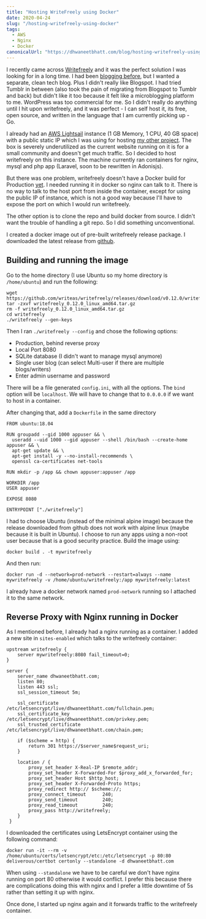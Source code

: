 ```yaml
---
title: "Hosting WriteFreely using Docker"
date: 2020-04-24
slug: "/hosting-writefreely-using-docker"
tags:
  - AWS
  - Nginx
  - Docker
canonicalUrl: "https://dhwaneetbhatt.com/blog/hosting-writefreely-using-docker"
---
```


I recently came across [Writefreely](https://writefreely.org) and it was the perfect solution I was looking for in a long time. I had been [blogging before](https://dhwaneetbhatt.blogspot.com), but I wanted a separate, clean tech blog. Plus I didn't really like Blogspot. I had tried Tumblr in between (also took the pain of migrating from Blogspot to Tumblr and back) but didn't like it too because it felt like a microblogging platform to me. WordPress was too commercial for me. So I didn't really do anything until I hit upon writefreely, and it was perfect - I can self host it, its free, open source, and written in the language that I am currently picking up - Go. <!--more-->

I already had an [AWS Lightsail](https://aws.amazon.com/lightsail/) instance (1 GB Memory, 1 CPU, 40 GB space) with a public static IP which I was using for hosting [my other project](https://github.com/dhwaneetbhatt/ahichhatra-vivah). The box is severely underutilized as the current website running on it is for a small community and doesn't get much traffic. So I decided to host writefreely on this instance. The machine currently ran containers for nginx, mysql and php app (Laravel, soon to be rewritten in Adonisjs).

But there was one problem, writefreely doesn't have a Docker build for Production [yet](https://writefreely.org/docs/latest/admin/docker). I needed running it in docker so nginx can talk to it. There is no way to talk to the host port from inside the container, except for using the public IP of instance, which is not a good way because I'll have to expose the port on which I would run writefreely.

The other option is to clone the repo and build docker from source. I didn't want the trouble of handling a git repo. So I did something unconventional.

I created a docker image out of pre-built writefreely release package. I downloaded the latest release from [github](https://github.com/writeas/writefreely/releases).

## Building and running the image

Go to the home directory (I use Ubuntu so my home directory is `/home/ubuntu`) and run the following:
```shell
wget https://github.com/writeas/writefreely/releases/download/v0.12.0/writefreely_0.12.0_linux_amd64.tar.gz
tar -zxvf writefreely_0.12.0_linux_amd64.tar.gz
rm -f writefreely_0.12.0_linux_amd64.tar.gz
cd writefreely
./writefreely --gen-keys
```
Then I ran `./writefreely --config` and chose the following options:

* Production, behind reverse proxy
* Local Port 8080
* SQLite database (I didn't want to manage mysql anymore)
* Single user blog (can select Multi-user if there are multiple blogs/writers)
* Enter admin username and password

There will be a file generated `config.ini`, with all the options. The `bind` option will be `localhost`. We will have to change that to `0.0.0.0` if we want to host in a container.

After changing that, add a `Dockerfile` in the same directory
```
FROM ubuntu:18.04

RUN groupadd --gid 1000 appuser && \
  useradd --uid 1000 --gid appuser --shell /bin/bash --create-home appuser && \
  apt-get update && \
  apt-get install -y --no-install-recommends \
  openssl ca-certificates net-tools

RUN mkdir -p /app && chown appuser:appuser /app

WORKDIR /app
USER appuser

EXPOSE 8080

ENTRYPOINT ["./writefreely"]
```
I had to choose Ubuntu (instead of the minimal alpine image) because the release downloaded from github does not work with alpine linux (maybe because it is built in Ubuntu). I choose to run any apps using a non-root user because that is a good security practice.
Build the image using:
```shell
docker build . -t mywritefreely
```
And then run:
```shell
docker run -d --network=prod-network --restart=always --name mywritefreely -v /home/ubuntu/writefreely:/app mywritefreely:latest
```
I already have a docker network named `prod-network` running so I attached it to the same network.

## Reverse Proxy with Nginx running in Docker

As I mentioned before, I already had a nginx running as a container. I added a new site in `sites-enabled` which talks to the writefreely container:
```
upstream writefreely {
    server mywritefreely:8080 fail_timeout=0;
}

server {
    server_name dhwaneetbhatt.com;
    listen 80;
    listen 443 ssl;
    ssl_session_timeout 5m;

    ssl_certificate /etc/letsencrypt/live/dhwaneetbhatt.com/fullchain.pem;
    ssl_certificate_key /etc/letsencrypt/live/dhwaneetbhatt.com/privkey.pem;
    ssl_trusted_certificate /etc/letsencrypt/live/dhwaneetbhatt.com/chain.pem;

    if ($scheme = http) {
        return 301 https://$server_name$request_uri;
    }

    location / {
        proxy_set_header X-Real-IP $remote_addr;
        proxy_set_header X-Forwarded-For $proxy_add_x_forwarded_for;
        proxy_set_header Host $http_host;
        proxy_set_header X-Forwarded-Proto https;
        proxy_redirect http:// $scheme://;
        proxy_connect_timeout      240;
        proxy_send_timeout         240;
        proxy_read_timeout         240;
        proxy_pass http://writefreely;
    }
 }
```
I downloaded the certificates using LetsEncrypt container using the following command:
```shell
docker run -it --rm -v /home/ubuntu/certs/letsencrypt/etc:/etc/letsencrypt -p 80:80 deliverous/certbot certonly --standalone -d dhwaneetbhatt.com
```
When using `--standalone` we have to be careful we don't have nginx running on port 80 otherwise it would conflict. I prefer this because there are complications doing this with nginx and I prefer a little downtime of 5s rather than setting it up with nginx.

Once done, I started up nginx again and it forwards traffic to the writefreely container.
